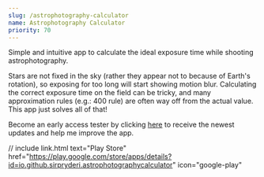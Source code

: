 ```yaml
---
slug: /astrophotography-calculator
name: Astrophotography Calculator
priority: 70
---
```


Simple and intuitive app to calculate the ideal exposure time while shooting astrophotography.

Stars are not fixed in the sky (rather they appear not to because of Earth's rotation), so exposing for too long will start showing motion blur. Calculating the correct exposure time on the field can be tricky, and many approximation rules (e.g.: 400 rule) are often way off from the actual value. This app just solves all of that!

Become an early access tester by clicking [here](https://play.google.com/apps/testing/io.github.sirpryderi.astrophotographycalculator) to receive the newest updates and help me improve the app.


// include link.html text="Play Store" href="https://play.google.com/store/apps/details?id=io.github.sirpryderi.astrophotographycalculator" icon="google-play"